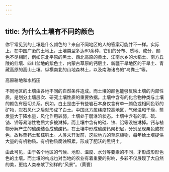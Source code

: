 ```yaml
---
---
---
```

title: 为什么土壤有不同的颜色
---




你平常见到的土壤是什么颜色的？来自不同地区的人的答案可能并不一样。实际上，在中国广袤的土地上，土壤类型多达60余种，它们的分布、质地、成分、颜色不尽相同，例如东北平原的黑土、西北高原的黄土、江南水乡的水稻土、南方丘陵的红壤、四川盆地的紫色土、内蒙古草原的钙层土、新疆干旱地区的干旱土、青藏高原的高山土壤、纵横南北的山地森林土，以及南海诸岛的“鸟粪土”等。

高原耕地和水稻田



不同地区的土壤由各地不同的自然条件造成。而土壤的颜色能够反映土壤的内部性质，是划分土壤层次、研究土壤性质的重要依据。土壤中含有的化合物种类与土壤的颜色有密切关系。例如，白土是由于有些岩石本身仅含有单一颜色或相同色彩的矿物，岩石风化之后就形成了白土。中国北方属纬度较高地区，气候温和干燥，蒸发量大于降水量，风化作用较弱，土壤处于弱淋溶状态。土壤中含有的氯、硫、钠、钾等易溶性物质大多被淋掉，而土壤中含有的硅、铁、铝等没被淋掉。钙与植物分解产生的碳酸结合成碳酸钙，在土壤中形成碳酸钙聚积层，分别呈现栗色或棕色，故称栗钙土和棕钙土。人类未开发前，这些地方的草原植物，每年给土壤提供大量的有机物质。有机物质腐蚀积累，形成了肥沃的黑钙土。

由此可见，由于各个地区的气候、地形、温度、水分等要素的不同，才形成形形色色的土壤。而土壤的构成也对当地的农业有着重要的影响，多彩不仅展现了大自然的美，更给人类奉献了别样的“风景”。（黄寰）